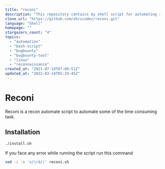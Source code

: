 ```yaml
---
title: "reconi"
description: "This repository contains my shell script for automating recon."
clone_url: "https://github.com/shricodev/reconi.git"
language: "Shell"
homepage: ""
stargazers_count: "4"
topics:
  - "automation"
  - "bash-script"
  - "bugbounty"
  - "bugbounty-tool"
  - "linux"
  - "reconnaissance"
created_at: "2021-07-14T07:06:51Z"
updated_at: "2022-03-14T05:29:45Z"
---
```



# Reconi

Reconi is a recon automate script to automate some of the time consuming task.


## Installation


```bash
./install.sh
```
If you face any error while running the script run this command

```bash
sed -i -e 's/\r$//' reconi.sh
```
